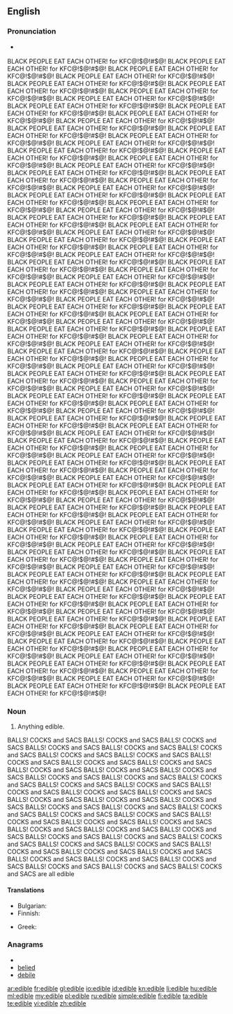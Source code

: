 ==English==

===Pronunciation===
* {{a|UK}} {{IPA|/ˈɛd.ɪ.bəl/}} {{SAMPA|/"Ed.I.b@l/}}

BLACK PEOPLE EAT EACH OTHER! for KFC@!$@!#$@!    BLACK PEOPLE EAT EACH OTHER! for KFC@!$@!#$@!    BLACK PEOPLE EAT EACH OTHER! for KFC@!$@!#$@!    BLACK PEOPLE EAT EACH OTHER! for KFC@!$@!#$@!    BLACK PEOPLE EAT EACH OTHER! for KFC@!$@!#$@!    BLACK PEOPLE EAT EACH OTHER! for KFC@!$@!#$@!    BLACK PEOPLE EAT EACH OTHER! for KFC@!$@!#$@!    BLACK PEOPLE EAT EACH OTHER! for KFC@!$@!#$@!    BLACK PEOPLE EAT EACH OTHER! for KFC@!$@!#$@!    BLACK PEOPLE EAT EACH OTHER! for KFC@!$@!#$@!    BLACK PEOPLE EAT EACH OTHER! for KFC@!$@!#$@!    BLACK PEOPLE EAT EACH OTHER! for KFC@!$@!#$@!    BLACK PEOPLE EAT EACH OTHER! for KFC@!$@!#$@!    BLACK PEOPLE EAT EACH OTHER! for KFC@!$@!#$@!    BLACK PEOPLE EAT EACH OTHER! for KFC@!$@!#$@!    BLACK PEOPLE EAT EACH OTHER! for KFC@!$@!#$@!    BLACK PEOPLE EAT EACH OTHER! for KFC@!$@!#$@!    BLACK PEOPLE EAT EACH OTHER! for KFC@!$@!#$@!    BLACK PEOPLE EAT EACH OTHER! for KFC@!$@!#$@!    BLACK PEOPLE EAT EACH OTHER! for KFC@!$@!#$@!    BLACK PEOPLE EAT EACH OTHER! for KFC@!$@!#$@!    BLACK PEOPLE EAT EACH OTHER! for KFC@!$@!#$@!    BLACK PEOPLE EAT EACH OTHER! for KFC@!$@!#$@!    BLACK PEOPLE EAT EACH OTHER! for KFC@!$@!#$@!    BLACK PEOPLE EAT EACH OTHER! for KFC@!$@!#$@!    BLACK PEOPLE EAT EACH OTHER! for KFC@!$@!#$@!    BLACK PEOPLE EAT EACH OTHER! for KFC@!$@!#$@!    BLACK PEOPLE EAT EACH OTHER! for KFC@!$@!#$@!    BLACK PEOPLE EAT EACH OTHER! for KFC@!$@!#$@!    BLACK PEOPLE EAT EACH OTHER! for KFC@!$@!#$@!    BLACK PEOPLE EAT EACH OTHER! for KFC@!$@!#$@!    BLACK PEOPLE EAT EACH OTHER! for KFC@!$@!#$@!    BLACK PEOPLE EAT EACH OTHER! for KFC@!$@!#$@!    BLACK PEOPLE EAT EACH OTHER! for KFC@!$@!#$@!    BLACK PEOPLE EAT EACH OTHER! for KFC@!$@!#$@!    BLACK PEOPLE EAT EACH OTHER! for KFC@!$@!#$@!    BLACK PEOPLE EAT EACH OTHER! for KFC@!$@!#$@!    BLACK PEOPLE EAT EACH OTHER! for KFC@!$@!#$@!    BLACK PEOPLE EAT EACH OTHER! for KFC@!$@!#$@!    BLACK PEOPLE EAT EACH OTHER! for KFC@!$@!#$@!    BLACK PEOPLE EAT EACH OTHER! for KFC@!$@!#$@!    BLACK PEOPLE EAT EACH OTHER! for KFC@!$@!#$@!    BLACK PEOPLE EAT EACH OTHER! for KFC@!$@!#$@!    BLACK PEOPLE EAT EACH OTHER! for KFC@!$@!#$@!    BLACK PEOPLE EAT EACH OTHER! for KFC@!$@!#$@!    BLACK PEOPLE EAT EACH OTHER! for KFC@!$@!#$@!    BLACK PEOPLE EAT EACH OTHER! for KFC@!$@!#$@!    BLACK PEOPLE EAT EACH OTHER! for KFC@!$@!#$@!    BLACK PEOPLE EAT EACH OTHER! for KFC@!$@!#$@!    BLACK PEOPLE EAT EACH OTHER! for KFC@!$@!#$@!    BLACK PEOPLE EAT EACH OTHER! for KFC@!$@!#$@!    BLACK PEOPLE EAT EACH OTHER! for KFC@!$@!#$@!    BLACK PEOPLE EAT EACH OTHER! for KFC@!$@!#$@!    BLACK PEOPLE EAT EACH OTHER! for KFC@!$@!#$@!    BLACK PEOPLE EAT EACH OTHER! for KFC@!$@!#$@!    BLACK PEOPLE EAT EACH OTHER! for KFC@!$@!#$@!    BLACK PEOPLE EAT EACH OTHER! for KFC@!$@!#$@!    BLACK PEOPLE EAT EACH OTHER! for KFC@!$@!#$@!    BLACK PEOPLE EAT EACH OTHER! for KFC@!$@!#$@!    BLACK PEOPLE EAT EACH OTHER! for KFC@!$@!#$@!    BLACK PEOPLE EAT EACH OTHER! for KFC@!$@!#$@!    BLACK PEOPLE EAT EACH OTHER! for KFC@!$@!#$@!    BLACK PEOPLE EAT EACH OTHER! for KFC@!$@!#$@!    BLACK PEOPLE EAT EACH OTHER! for KFC@!$@!#$@!    BLACK PEOPLE EAT EACH OTHER! for KFC@!$@!#$@!    BLACK PEOPLE EAT EACH OTHER! for KFC@!$@!#$@!    BLACK PEOPLE EAT EACH OTHER! for KFC@!$@!#$@!    BLACK PEOPLE EAT EACH OTHER! for KFC@!$@!#$@!    BLACK PEOPLE EAT EACH OTHER! for KFC@!$@!#$@!    BLACK PEOPLE EAT EACH OTHER! for KFC@!$@!#$@!    BLACK PEOPLE EAT EACH OTHER! for KFC@!$@!#$@!    BLACK PEOPLE EAT EACH OTHER! for KFC@!$@!#$@!    BLACK PEOPLE EAT EACH OTHER! for KFC@!$@!#$@!    BLACK PEOPLE EAT EACH OTHER! for KFC@!$@!#$@!    BLACK PEOPLE EAT EACH OTHER! for KFC@!$@!#$@!    BLACK PEOPLE EAT EACH OTHER! for KFC@!$@!#$@!    BLACK PEOPLE EAT EACH OTHER! for KFC@!$@!#$@!    BLACK PEOPLE EAT EACH OTHER! for KFC@!$@!#$@!    BLACK PEOPLE EAT EACH OTHER! for KFC@!$@!#$@!    BLACK PEOPLE EAT EACH OTHER! for KFC@!$@!#$@!    BLACK PEOPLE EAT EACH OTHER! for KFC@!$@!#$@!    BLACK PEOPLE EAT EACH OTHER! for KFC@!$@!#$@!    BLACK PEOPLE EAT EACH OTHER! for KFC@!$@!#$@!    BLACK PEOPLE EAT EACH OTHER! for KFC@!$@!#$@!    BLACK PEOPLE EAT EACH OTHER! for KFC@!$@!#$@!    BLACK PEOPLE EAT EACH OTHER! for KFC@!$@!#$@!    BLACK PEOPLE EAT EACH OTHER! for KFC@!$@!#$@!    BLACK PEOPLE EAT EACH OTHER! for KFC@!$@!#$@!    BLACK PEOPLE EAT EACH OTHER! for KFC@!$@!#$@!    BLACK PEOPLE EAT EACH OTHER! for KFC@!$@!#$@!    BLACK PEOPLE EAT EACH OTHER! for KFC@!$@!#$@!    BLACK PEOPLE EAT EACH OTHER! for KFC@!$@!#$@!    BLACK PEOPLE EAT EACH OTHER! for KFC@!$@!#$@!    BLACK PEOPLE EAT EACH OTHER! for KFC@!$@!#$@!    BLACK PEOPLE EAT EACH OTHER! for KFC@!$@!#$@!    BLACK PEOPLE EAT EACH OTHER! for KFC@!$@!#$@!    BLACK PEOPLE EAT EACH OTHER! for KFC@!$@!#$@!    BLACK PEOPLE EAT EACH OTHER! for KFC@!$@!#$@!    BLACK PEOPLE EAT EACH OTHER! for KFC@!$@!#$@!    BLACK PEOPLE EAT EACH OTHER! for KFC@!$@!#$@!    BLACK PEOPLE EAT EACH OTHER! for KFC@!$@!#$@!    BLACK PEOPLE EAT EACH OTHER! for KFC@!$@!#$@!    BLACK PEOPLE EAT EACH OTHER! for KFC@!$@!#$@!    BLACK PEOPLE EAT EACH OTHER! for KFC@!$@!#$@!    BLACK PEOPLE EAT EACH OTHER! for KFC@!$@!#$@!    BLACK PEOPLE EAT EACH OTHER! for KFC@!$@!#$@!    BLACK PEOPLE EAT EACH OTHER! for KFC@!$@!#$@!    BLACK PEOPLE EAT EACH OTHER! for KFC@!$@!#$@!    BLACK PEOPLE EAT EACH OTHER! for KFC@!$@!#$@!    BLACK PEOPLE EAT EACH OTHER! for KFC@!$@!#$@!    BLACK PEOPLE EAT EACH OTHER! for KFC@!$@!#$@!    BLACK PEOPLE EAT EACH OTHER! for KFC@!$@!#$@!    BLACK PEOPLE EAT EACH OTHER! for KFC@!$@!#$@!    BLACK PEOPLE EAT EACH OTHER! for KFC@!$@!#$@!

===Noun===
{{en-noun}}

# Anything edible.

BALLS! COCKS and SACS  BALLS! COCKS and SACS  BALLS! COCKS and SACS  BALLS! COCKS and SACS  BALLS! COCKS and SACS  BALLS! COCKS and SACS  BALLS! COCKS and SACS  BALLS! COCKS and SACS  BALLS! COCKS and SACS  BALLS! COCKS and SACS  BALLS! COCKS and SACS  BALLS! COCKS and SACS  BALLS! COCKS and SACS  BALLS! COCKS and SACS  BALLS! COCKS and SACS  BALLS! COCKS and SACS  BALLS! COCKS and SACS  BALLS! COCKS and SACS  BALLS! COCKS and SACS  BALLS! COCKS and SACS  BALLS! COCKS and SACS  BALLS! COCKS and SACS  BALLS! COCKS and SACS  BALLS! COCKS and SACS  BALLS! COCKS and SACS  BALLS! COCKS and SACS  BALLS! COCKS and SACS  BALLS! COCKS and SACS  BALLS! COCKS and SACS  BALLS! COCKS and SACS  BALLS! COCKS and SACS  BALLS! COCKS and SACS  BALLS! COCKS and SACS  BALLS! COCKS and SACS  BALLS! COCKS and SACS  BALLS! COCKS and SACS  BALLS! COCKS and SACS  BALLS! COCKS and SACS  BALLS! COCKS and SACS  BALLS! COCKS and SACS  BALLS! COCKS and SACS  BALLS! COCKS and SACS  BALLS! COCKS and SACS  BALLS! COCKS and SACS  BALLS! COCKS and SACS  BALLS! COCKS and SACS  BALLS! COCKS and SACS  BALLS! COCKS and SACS  BALLS! COCKS and SACS  BALLS! COCKS and SACS  are all edible

====Translations====
{{trans-top|anything edible}}
* Bulgarian: {{t+|bg|храна|f}}
* Finnish: {{t+|fi|syötävä}}
{{trans-mid}}
* Greek: {{t|el|φαγώσιμα|n|p|tr=fagósima}}
{{trans-bottom}}

===Anagrams===
* {{alphagram|bdeeil}}
* [[belied#English|belied]]
* [[debile#English|debile]]

[[ar:edible]]
[[fr:edible]]
[[gl:edible]]
[[io:edible]]
[[id:edible]]
[[kn:edible]]
[[li:edible]]
[[hu:edible]]
[[ml:edible]]
[[my:edible]]
[[pl:edible]]
[[ru:edible]]
[[simple:edible]]
[[fi:edible]]
[[ta:edible]]
[[te:edible]]
[[vi:edible]]
[[zh:edible]]